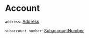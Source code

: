 # Account

`address`: [Address]

`subaccount_number`: [SubaccountNumber]

[Address]: /types/address
[SubaccountNumber]: /types/subaccount_number
